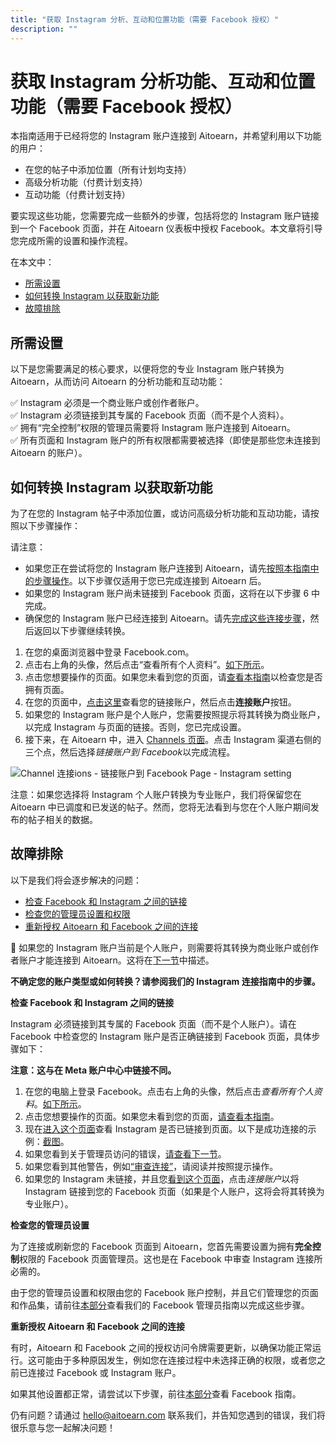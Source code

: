 ```yaml
---
title: "获取 Instagram 分析、互动和位置功能（需要 Facebook 授权）"
description: ""
---
```

# 获取 Instagram 分析功能、互动和位置功能（需要 Facebook 授权）

本指南适用于已经将您的 Instagram 账户连接到 Aitoearn，并希望利用以下功能的用户：
- 在您的帖子中添加位置（所有计划均支持）
- 高级分析功能（付费计划支持）
- 互动功能（付费计划支持）

要实现这些功能，您需要完成一些额外的步骤，包括将您的 Instagram 账户链接到一个 Facebook 页面，并在 Aitoearn 仪表板中授权 Facebook。本文章将引导您完成所需的设置和操作流程。

在本文中：
- [所需设置](#Required-设置-XHXrl)
- [如何转换 Instagram 以获取新功能](#How-到-convert-到-get-new-功能-tc5cv)
- [故障排除](#故障排除-iRh47)

## 所需设置

以下是您需要满足的核心要求，以便将您的专业 Instagram 账户转换为 Aitoearn，从而访问 Aitoearn 的分析功能和互动功能：

✅ Instagram 必须是一个商业账户或创作者账户。  
✅ Instagram 必须链接到其专属的 Facebook 页面（而不是个人资料）。  
✅ 拥有“完全控制”权限的管理员需要将 Instagram 账户连接到 Aitoearn。  
✅ 所有页面和 Instagram 账户的所有权限都需要被选择（即使是那些您未连接到 Aitoearn 的账户）。  

## 如何转换 Instagram 以获取新功能

为了在您的 Instagram 帖子中添加位置，或访问高级分析功能和互动功能，请按照以下步骤操作：

请注意：
- 如果您正在尝试将您的 Instagram 账户连接到 Aitoearn，请先[按照本指南中的步骤操作](https://支持.aitoearn.com//支持.aitoearn.com/article/568-连接ing-您的-Instagram-business-或-creator-账户-到-aitoearn#连接ing-您的-Instagram-专业-账户-到-Aitoearn-Business-或--LFz4G)。以下步骤仅适用于您已完成连接到 Aitoearn 后。
- 如果您的 Instagram 账户尚未链接到 Facebook 页面，这将在以下步骤 6 中完成。
- 确保您的 Instagram 账户已经连接到 Aitoearn。请先[完成这些连接步骤](https://支持.aitoearn.com//支持.aitoearn.com/article/568-连接ing-您的-Instagram-business-或-creator-账户-到-aitoearn#连接ing-您的-Instagram-专业-账户-到-Aitoearn-Business-或--LFz4G)，然后返回以下步骤继续转换。

1. 在您的桌面浏览器中登录 Facebook.com。  
2. 点击右上角的头像，然后点击“查看所有个人资料”。[如下所示](https://分享.aitoearn.com/04unABEK)。  
3. 点击您想要操作的页面。如果您未看到您的页面，请[查看本指南](https://支持.aitoearn.com//支持.aitoearn.com/article/869-differences-bet我们en-Facebook-pages-和-个人资料s)以检查您是否拥有页面。  
4. 在您的页面中，[点击这里](https://www.Facebook.com/设置/?tab=链接ed_Instagram)查看您的链接账户，然后点击**连接账户**按钮。  
5. 如果您的 Instagram 账户是个人账户，您需要按照提示将其转换为商业账户，以完成 Instagram 与页面的链接。否则，您已完成设置。  
6. 接下来，在 Aitoearn 中，进入 [Channels 页面](https://账户.aitoearn.com/channels)。点击 Instagram 渠道右侧的三个点，然后选择*链接账户到 Facebook*以完成流程。  

![Channel 连接ions - 链接账户到 Facebook Page - Instagram setting](//d33v4339jhl8k0.cloudfront.net/docs/assets/64cb6cf86d4a3e191f237e66/图片s/68a4853de9b72b53dab65ff2/文件-7SvYp3XOup.png)

注意：如果您选择将 Instagram 个人账户转换为专业账户，我们将保留您在 Aitoearn 中已调度和已发送的帖子。然而，您将无法看到与您在个人账户期间发布的帖子相关的数据。

## 故障排除

以下是我们将会逐步解决的问题：
- [检查 Facebook 和 Instagram 之间的链接](#Checking-the-链接-bet我们en-Facebook-和-Instagram-wPHUz)
- [检查您的管理员设置和权限](#Checking-您的-管理员-设置--Vr3Zx)
- [重新授权 Aitoearn 和 Facebook 之间的连接](#Reauthorizing-the-连接ion-bet我们en-Facebook-和-Aitoearn--Xou2T)

📝 如果您的 Instagram 账户当前是个人账户，则需要将其转换为商业账户或创作者账户才能连接到 Aitoearn。这将在[下一节](#Checking-the-链接-bet我们en-Facebook-和-Instagram-wPHUz)中描述。

**不确定您的账户类型或如何转换？请参阅我们的 Instagram 连接指南中的步骤。**

**检查 Facebook 和 Instagram 之间的链接**

Instagram 必须链接到其专属的 Facebook 页面（而不是个人账户）。请在 Facebook 中检查您的 Instagram 账户是否正确链接到 Facebook 页面，具体步骤如下：

**注意：这与在 Meta 账户中心中链接不同。**

1. 在您的电脑上登录 Facebook。点击右上角的头像，然后点击*查看所有个人资料*。[如下所示](https://分享.aitoearn.com/04unABEK)。  
2. 点击您想要操作的页面。如果您未看到您的页面，[请查看本指南](https://支持.aitoearn.com//支持.aitoearn.com/article/869-differences-bet我们en-Facebook-pages-和-个人资料s)。  
3. 现在[进入这个页面](https://www.Facebook.com/设置/?tab=链接ed_Instagram)查看 Instagram 是否已链接到页面。以下是成功连接的示例：[截图](https://分享.aitoearn.com/wbuqx添加)。  
4. 如果您看到关于管理员访问的错误，[请查看下一节](#Checking-您的-管理员-设置--Vr3Zx)。  
5. 如果您看到其他警告，例如[“审查连接”](https://分享.aitoearn.com/geuKObKk)，请阅读并按照提示操作。  
6. 如果您的 Instagram 未链接，并且您[看到这个页面](https://分享.aitoearn.com/6qu1N8W8)，点击*连接账户*以将 Instagram 链接到您的 Facebook 页面（如果是个人账户，这将会将其转换为专业账户）。  

**检查您的管理员设置**

为了连接或刷新您的 Facebook 页面到 Aitoearn，您首先需要设置为拥有**完全控制**权限的 Facebook 页面管理员。这也是在 Facebook 中审查 Instagram 连接所必需的。

由于您的管理员设置和权限由您的 Facebook 账户控制，并且它们管理您的页面和作品集，请前往[本部分](https://支持.aitoearn.com//支持.aitoearn.com/article/872-Facebook-故障排除-指南#Checking-您的-管理员-设置-在-您的-Facebook-Page-BOhZf)查看我们的 Facebook 管理员指南以完成这些步骤。

**重新授权 Aitoearn 和 Facebook 之间的连接**

有时，Aitoearn 和 Facebook 之间的授权访问令牌需要更新，以确保功能正常运行。这可能由于多种原因发生，例如您在连接过程中未选择正确的权限，或者您之前已连接过 Facebook 或 Instagram 账户。

如果其他设置都正常，请尝试以下步骤，前往[本部分](https://支持.aitoearn.com//支持.aitoearn.com/article/872-Facebook-故障排除-指南#Reauthorizing-the-连接ion-bet我们en-Facebook-和-Aitoearn--tiX4P)查看 Facebook 指南。

仍有问题？请通过 [hello@aitoearn.com](mailto:hello@aitoearn.com) 联系我们，并告知您遇到的错误，我们将很乐意与您一起解决问题！
